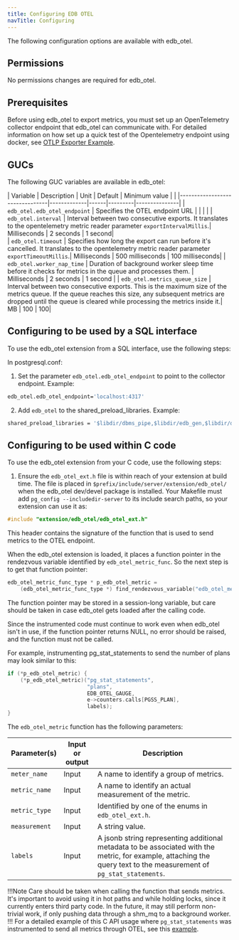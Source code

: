 ```yaml
---
title: Configuring EDB OTEL
navTitle: Configuring
---
```


The following configuration options are available with edb_otel.

## Permissions

No permissions changes are required for edb_otel.

## Prerequisites

Before using edb_otel to export metrics, you must set up an OpenTelemetry collector endpoint that edb_otel can communicate with.  For detailed information on how set up a quick test of the Opentelemetry endpoint using docker, see [OTLP Exporter Example](https://github.com/open-telemetry/opentelemetry-cpp/tree/main/examples/otlp).

## GUCs

The following GUC variables are available in edb_otel:

| Variable                       | Description | Unit | Default | Minimum value |                                                                                                                                                                                                                                                |
|--------------------------------|-------------|------|---------|---------------|
| `edb_otel.edb_otel_endpoint`   | Specifies the OTEL endpoint URL | | | |
| `edb_otel.interval`            | Interval between two consecutive exports. It translates to the opentelemetry metric reader parameter `exportIntervalMillis`.| Milliseconds | 2 seconds | 1 second|  
| `edb_otel.timeout`             | Specifies how long the export can run before it's cancelled. It translates to the opentelemetry metric reader parameter `exportTimeoutMillis`.| Milliseconds | 500 milliseconds | 100 milliseconds|
| `edb_otel.worker_nap_time`     | Duration of background worker sleep time before it checks for metrics in the queue and processes them. | Milliseconds | 2 seconds | 1 second |
| `edb_otel.metrics_queue_size`  | Interval between two consecutive exports. This is the maximum size of the metrics queue. If the queue reaches this size, any subsequent metrics are dropped until the queue is cleared while processing the metrics inside it.| MB | 100 | 100|

## Configuring to be used by a SQL interface

To use the edb_otel extension from a SQL interface, use the following steps:

In postgresql.conf:

1. Set the parameter `edb_otel.edb_otel_endpoint` to point to the collector endpoint.  Example: 
```bash
edb_otel.edb_otel_endpoint='localhost:4317'
```
2. Add `edb_otel` to the shared_preload_libraries. Example: 
```bash
shared_preload_libraries = '$libdir/dbms_pipe,$libdir/edb_gen,$libdir/dbms_aq,$libdir/edb_otel'
```
## Configuring to be used within C code

To use the edb_otel extension from your C code, use the following steps:

1. Ensure the `edb_otel_ext.h` file is within reach of your extension at build time. The file is placed in `$prefix/include/server/extension/edb_otel/` when the edb_otel dev/devel package is installed. Your Makefile must add `pg_config --includedir-server` to its include search paths, so your extension can use it as:
```C
#include "extension/edb_otel/edb_otel_ext.h"
```
This header contains the signature of the function that is used to send metrics to the OTEL endpoint.

When the edb_otel extension is loaded, it places a function pointer in the rendezvous variable identified by `edb_otel_metric_func`. So the next step is to get that function pointer:
```C
edb_otel_metric_func_type * p_edb_otel_metric =
    (edb_otel_metric_func_type *) find_rendezvous_variable("edb_otel_metric_func");
```
The function pointer may be stored in a session-long variable, but care should be taken in case edb_otel gets loaded after the calling code.

Since the instrumented code must continue to work even when edb_otel isn't in use, if the function pointer returns NULL, no error should be raised, and the function must not be called.

For example, instrumenting pg_stat_statements to send the number of plans may look similar to this:

```C
if (*p_edb_otel_metric) {
    (*p_edb_otel_metric)("pg_stat_statements",
                         "plans",
                         EDB_OTEL_GAUGE,
                         e->counters.calls[PGSS_PLAN],
                         labels);
}
```

The `edb_otel_metric` function has the following parameters:

| Parameter(s)       | Input or output | Description                                                                                                                                                                       |
|--------------------|-----------------|-----------------------------------------------------------------------------------------------------------------------------------------------------------------------------------|
| `meter_name`       | Input           | A name to identify a group of metrics. |
| `metric_name`      | Input           | A name to identify an actual measurement of the metric. |  
| `metric_type`      | Input           | Identified by one of the enums in `edb_otel_ext.h`.|
| `measurement`      | Input           | A string value.|
| `labels`           | Input           | A jsonb string representing additional metadata to be associated with the metric, for example, attaching the query text to the measurement of `pg_stat_statements`.|

!!!Note
Care should be taken when calling the function that sends metrics. It's important to avoid using it in hot paths and while holding locks, since it currently enters third party code.  In the future, it may still perform non-trivial work, if only pushing data through a shm_mq to a background worker.
!!!
For a detailed example of this C API usage where `pg_stat_statements` was instrumented to send all metrics through OTEL, see this [example](https://github.com/EnterpriseDB/opentelemetry-work/blob/arthur/pg17/contrib/pg_stat_statements/pg_stat_statements.c).